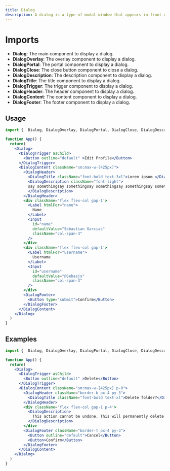 ```yaml
---
title: Dialog
description: A dialog is a type of modal window that appears in front of app content to provide critical information or ask for a decision.
---
```


# Imports

- **Dialog**: The main component to display a dialog.
- **DialogOverlay**: The overlay component to display a dialog.
- **DialogPortal**: The portal component to display a dialog.
- **DialogClose**: The close button component to close a dialog.
- **DialogDescription**: The description component to display a dialog.
- **DialogTitle**: The title component to display a dialog.
- **DialogTrigger**: The trigger component to display a dialog.
- **DialogHeader**: The header component to display a dialog.
- **DialogContent**: The content component to display a dialog.
- **DialogFooter**: The footer component to display a dialog.

## Usage

<Dialog>
  <div className='flex justify-center'>
    <DialogTrigger asChild>
      <Button outline="default" >Edit Profile</Button>
    </DialogTrigger>
  </div>
  <DialogContent className="sm:max-w-[425px]">
    <DialogHeader>
      <DialogTitle className="font-bold text-3xl">Lorem ipsum </DialogTitle>
      <DialogDescription className="font-light">
        say somethingsay somethingsay somethingsay somethingsay somethingsay somethingsay somethingsay something
      </DialogDescription>
    </DialogHeader>
      <div className='flex flex-col gap-1'>
        <Label htmlFor="name">
          Name
        </Label>
        <Input
          id="name"
          defaultValue="Sebastian Garcias"
          className="col-span-3"
        />
      </div>
      <div className='flex flex-col gap-1'>
        <Label htmlFor="username">
          Username
        </Label>
        <Input
          id="username"
          defaultValue="@Sebasjs"
          className="col-span-3"
        />
      </div>
    <DialogFooter>
      <Button type="submit">Confirm</Button>
    </DialogFooter>
  </DialogContent>
</Dialog>

```jsx
import {  Dialog, DialogOverlay, DialogPortal, DialogClose, DialogDescription, DialogTitle, DialogTrigger, DialogHeader, DialogContent, DialogFooter,} from '@openlite/ui'

function App() {
  return(
    <Dialog>
      <DialogTrigger asChild>
        <Button outline="default" >Edit Profile</Button>
      </DialogTrigger>
      <DialogContent className="sm:max-w-[425px]">
        <DialogHeader>
          <DialogTitle className="font-bold text-3xl">Lorem ipsum </DialogTitle>
          <DialogDescription className="font-light">
          say somethingsay somethingsay somethingsay somethingsay somethingsay somethingsay somethingsay something
          </DialogDescription>
        </DialogHeader>
        <div className='flex flex-col gap-1'>
          <Label htmlFor="name">
            Name
          </Label>
          <Input
            id="name"
            defaultValue="Sebastian Garcias"
            className="col-span-3"
          />
        </div>
        <div className='flex flex-col gap-1'>
          <Label htmlFor="username">
            Username
          </Label>
          <Input
            id="username"
            defaultValue="@Sebasjs"
            className="col-span-3"
          />
        </div>
        <DialogFooter>
          <Button type="submit">Confirm</Button>
        </DialogFooter>
      </DialogContent>
    </Dialog>
  )
}
```

## Examples

<Dialog>
  <div className='flex justify-center'>
    <DialogTrigger asChild>
      <Button outline="default" >Delete</Button>
    </DialogTrigger>
  </div>
  <DialogContent className="sm:max-w-[425px] p-0">
    <DialogHeader className="border-b px-4 py-3">
      <DialogTitle className="font-bold text-xl">Delete folder?</DialogTitle>
    </DialogHeader>
      <div className='flex flex-col gap-1 p-4'>
        <DialogDescription>
          This action cannot be undone. This will permanently delete the folder and all its contents.
        </DialogDescription>
      </div>
    <DialogFooter className="border-t px-4 py-3">
      <Button outline="default">Cancel</Button>
      <Button type="submit">Delete</Button>
    </DialogFooter>
  </DialogContent>
</Dialog>

```jsx
import {  Dialog, DialogOverlay, DialogPortal, DialogClose, DialogDescription, DialogTitle, DialogTrigger, DialogHeader, DialogContent, DialogFooter,} from '@openlite/ui'

function App() {
  return(
    <Dialog>
      <DialogTrigger asChild>
        <Button outline="default" >Delete</Button>
      </DialogTrigger>
      <DialogContent className="sm:max-w-[425px] p-0">
        <DialogHeader className="border-b px-4 py-3">
          <DialogTitle className="font-bold text-xl">Delete folder?</DialogTitle>
        </DialogHeader>
        <div className='flex flex-col gap-1 p-4'>
          <DialogDescription>
            This action cannot be undone. This will permanently delete the folder and all its contents.
          </DialogDescription>
        </div>
        <DialogFooter className="border-t px-4 py-3">
          <Button outline="default">Cancel</Button>
          <Button>Confirm</Button>
        </DialogFooter>
      </DialogContent>
    </Dialog>
  )
}
```